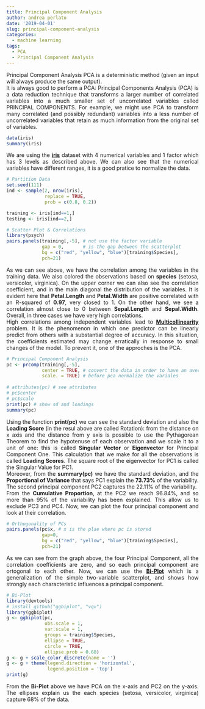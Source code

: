 ```yaml
---
title: Principal Component Analysis
author: andrea perlato
date: '2019-04-01'
slug: principal-component-analysis
categories:
  - machine learning
tags:
  - PCA
  - Principal Component Analysis
---
```


<style>
body {
text-align: justify}
</style>


Principal Component Analysis PCA is a deterministic method (given an input will always produce the same output). </br>
It is always good to perform a PCA: Principal Components Analysis (PCA) is a data reduction technique that transforms a larger number of correlated variables into a much smaller set of uncorrelated variables called PRINCIPAL COMPONENTS. For example, we might use PCA to transform many correlated (and possibly redundant) variables into a less number of uncorrelated variables that retain as much information from the original set of variables.


```r
data(iris)
summary(iris)

```
We are using the [**iris**](https://en.wikipedia.org/wiki/Iris_flower_data_set) dataset with 4 numerical variables and 1 factor which has 3 levels as described above. We can also see that the numerical variables have different ranges, it is a good pratice to normalize the data.

```r
# Partition Data
set.seed(111)
ind <- sample(2, nrow(iris),
              replace = TRUE,
              prob = c(0.8, 0.2))

training <- iris[ind==1,]
testing <- iris[ind==2,]

# Scatter Plot & Correlations
library(psych)
pairs.panels(training[,-5], # not use the factor variable
             gap = 0,       # is the gap between the scatterplot
             bg = c("red", "yellow", "blue")[training$Species],
             pch=21)

```

As we can see above, we have the correlation among the variables in the training data. We also colored the observations based on **species** (setosa, versicolor, virginica). On the upper corner we can also see the correlation coefficient, and in the main diagonal the distribution of the variables. It is evident here that **Petal.Length** and **Petal.Width** are positive correlated with an R-squared of **0.97**, very closed to 1. On the other hand, we see a correlation almost close to 0 between **Sepal.Length** and **Sepal.Width**. Overall, in three cases we have very high correlations. </br>
High correlations among independent variables lead to [**Multicollinearity**](https://en.wikipedia.org/wiki/Multicollinearity) problem. It is the phenomenon in which one predictor can be linearly predict from others with a substantial degree of accuracy. In this situation, the coefficients estimated may change erratically in response to small changes of the model. To prevent it, one of the approches is the PCA.

```r
# Principal Component Analysis
pc <- prcomp(training[,-5],
             center = TRUE, # convert the data in order to have an average of zero
             scale. = TRUE) # before pca normalize the variales
           
# attributes(pc) # see attributes
# pc$center
# pc$scale
print(pc) # show sd and loadings
summary(pc)

```
Using the function **print(pc)** we can see the standard deviation and also the **Loading Score** (in the resul above are called Rotation): from the distance on x axis and the distance from y axis is possible to use the Pythagorean Theorem to find the hypotenuse of each observation and we scale it to a unit of one: this is called **Singular Vector** or **Eigenvector** for Principal Component One. This calculation that we make for all the observations is called **Loading Scores**. The square root of the eigenvector for PC1 is called the Singular Value for PC1. </br>
Moreover, from the **summary(pc)** we have the standard deviation, and the **Proportional of Variance** that says PC1 explain the **73.73%** of the variability.
The second principal component PC2 captures the 22.11% of the variability. </br>
From the **Cumulative Proportion**, at the PC2 we reach 96.84%, and so more than 95% of the variability has been explained. This allow us to exclude PC3 and PC4. Now, we can plot the four principal component and look at their correlation.


```r
# Orthogonality of PCs
pairs.panels(pc$x, # x is the plae where pc is stored
             gap=0,
             bg = c("red", "yellow", "blue")[training$Species],
             pch=21)


```

As we can see from the graph above, the four Principal Component, all the correlation coefficients are zero, and so each principal component are ortogonal to each other.
Now, we can use the [**Bi-Plot**](https://en.wikipedia.org/wiki/Biplot) which is  a generalization of the simple two-variable scatterplot, and shows how strongly each characteristic influences a principal component.


```r
# Bi-Plot
library(devtools)
# install_github("ggbiplot", "vqv")
library(ggbiplot)
g <- ggbiplot(pc,
              obs.scale = 1,
              var.scale = 1,
              groups = training$Species,
              ellipse = TRUE,
              circle = TRUE,
              ellipse.prob = 0.68)
g <- g + scale_color_discrete(name = '')
g <- g + theme(legend.direction = 'horizontal',
               legend.position = 'top')
print(g)

```

From the **Bi-Plot** above we have PCA on the x-axis and PC2 on the y-axis. The ellipses explain us the each species (setosa, versicolor, virginica) capture 68% of the data.
































